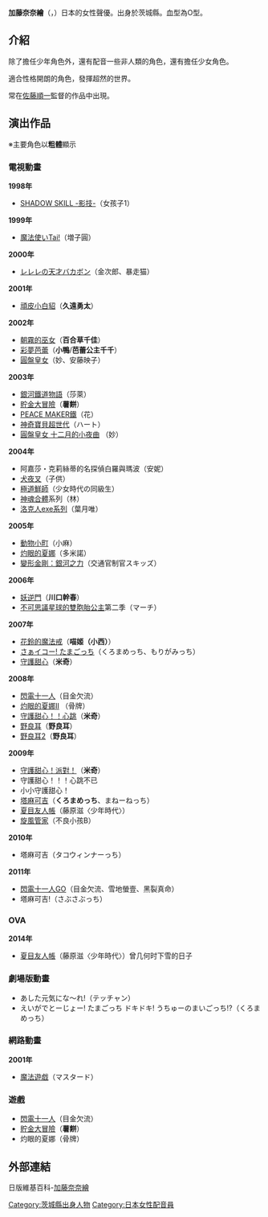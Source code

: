 {{BLP unsourced|time=2011-08-06T22:11:08+00:00}}
{{配音員
| 名字= 加藤奈奈繪
| 圖像=
| 尺寸=
| 說明=
| 藝名=
| 英文名=
| 本名= {{Lang|ja|加藤 奈々絵}}
| 暱稱=
| 配偶=
| 出生地= {{JPN}}[[茨城縣|茨城縣]]
| 出身地=
| 血型= [[O型|O型]]
| 生年= 1976
| 生月= 2
| 生日= 24
| 歿年=
| 歿月=
| 歿日=
| 所屬= 
| 活動時期= 1998年 -
| 出道作=
| 代表作=小鴨/芭蕾公主千千（[[彩夢芭蕾|彩夢芭蕾]]）
| 網站=
| 其他=
}}
'''加藤奈奈繪'''（{{lang-ja|'''加藤奈々絵'''}}，{{Bd|1976年|2月24日}}）日本的女性聲優。出身於茨城縣。血型為O型。

== 介紹 ==

除了擔任少年角色外，還有配音一些非人類的角色，還有擔任少女角色。

適合性格開朗的角色，發揮超然的世界。

常在[[佐藤順一|佐藤順一]]監督的作品中出現。

== 演出作品 ==

※主要角色以'''粗體'''顯示

=== 電視動畫 ===
'''1998年'''
*[[影技|SHADOW SKILL -影技-]]（女孩子1）

'''1999年'''
*[[魔法使いTai!|魔法使いTai!]]（増子圓）

'''2000年'''
*[[レレレの天才バカボン|レレレの天才バカボン]]（金次郎、暴走猫）

'''2001年'''
*[[頑皮小白貂|頑皮小白貂]]（'''久遠勇太'''）

'''2002年'''
*[[朝霧的巫女|朝霧的巫女]]（'''百合草千佳'''）
*[[彩夢芭蕾|彩夢芭蕾]]（'''小鴨'''/'''芭蕾公主千千'''）
*[[圓盤皇女|圓盤皇女]]（妙、安藤映子）

'''2003年'''
*[[銀河鐵道物語|銀河鐵道物語]]（莎萊）
*[[貯金大冒險|貯金大冒險]]（'''薯餅'''）
*[[PEACE_MAKER鐵|PEACE MAKER鐵]]（花）
*[[神奇寶貝超世代|神奇寶貝超世代]]（ハート）
*[[圓盤皇女|圓盤皇女 十二月的小夜曲]] （妙）

'''2004年'''
*阿嘉莎・克莉絲蒂的名探偵白羅與瑪波（安妮）
*[[犬夜叉|犬夜叉]]（子供）
*[[極道鮮師|極道鮮師]]（少女時代の同級生）
*[[神魂合體|神魂合體]]系列（林）
*[[洛克人exe系列|洛克人exe系列]]（葉月唯）

'''2005年'''
*[[動物小町|動物小町]]（小麻）
*[[灼眼的夏娜|灼眼的夏娜]]（多米諾）
*[[變形金剛：銀河之力|變形金剛：銀河之力]]（交通官制官スキッズ）

'''2006年'''
*[[妖逆門|妖逆門]]（'''川口幹春'''）
*[[不可思議星球的雙胞胎公主|不可思議星球的雙胞胎公主]]第二季（マーチ）

'''2007年'''
*[[花鈴的魔法戒|花鈴的魔法戒]]（'''喵姬（小西）'''）
*[[さぁイコー!_たまごっち|さぁイコー! たまごっち]]（くろまめっち、もりがみっち）
*[[守護甜心|守護甜心]]（'''米奇'''）

'''2008年'''
*[[閃電十一人|閃電十一人]]（目金欠流）
*[[灼眼的夏娜|灼眼的夏娜Ⅱ]] （骨牌）
*[[守護甜心|守護甜心！！心跳]]（'''米奇'''）
*[[野良耳|野良耳]]（'''野良耳'''）
*[[野良耳2|野良耳2]]（'''野良耳'''）

'''2009年'''
*[[守護甜心！|守護甜心！派對！]]（'''米奇'''）
*守護甜心！！！心跳不已
*小小守護甜心！
*[[塔麻可吉|塔麻可吉]]（'''くろまめっち'''、まねーねっち）
*[[夏目友人帳|夏目友人帳]]（藤原滋〈少年時代〉）
*[[旋風管家|旋風管家]]（不良小孩B）

'''2010年'''
* 塔麻可吉（タコウィンナーっち）

'''2011年'''
*[[閃電十一人GO|閃電十一人GO]]（目金欠流、雪地螢壹、黑裂真命）
*塔麻可吉!（さぶさぶっち）

=== OVA ===
'''2014年'''
*[[夏目友人帳|夏目友人帳]]（藤原滋〈少年時代〉）曾几何时下雪的日子

=== 劇場版動畫 ===
*あした元気にな〜れ!（テッチャン）
*えいがでとーじょー! たまごっち ドキドキ! うちゅーのまいごっち!?（くろまめっち）

===網路動畫===
'''2001年'''
*[[魔法遊戯|魔法遊戯]]（マスタード）

=== 遊戲 ===
*[[閃電十一人|閃電十一人]]（目金欠流）
*[[貯金大冒險|貯金大冒險]]（'''薯餅'''）
*灼眼的夏娜（骨牌）

== 外部連結 ==
日版維基百科-[http://ja.wikipedia.org/wiki/%E5%8A%A0%E8%97%A4%E5%A5%88%E3%80%85%E7%B5%B5 加藤奈奈繪]{{Wayback|url=http://ja.wikipedia.org/wiki/%E5%8A%A0%E8%97%A4%E5%A5%88%E3%80%85%E7%B5%B5 |date=20110826172847 }}
{{Authority control}}
{{DEFAULTSORT:Katō Nanae}}
[[Category:茨城縣出身人物|Category:茨城縣出身人物]]
[[Category:日本女性配音員|Category:日本女性配音員]]